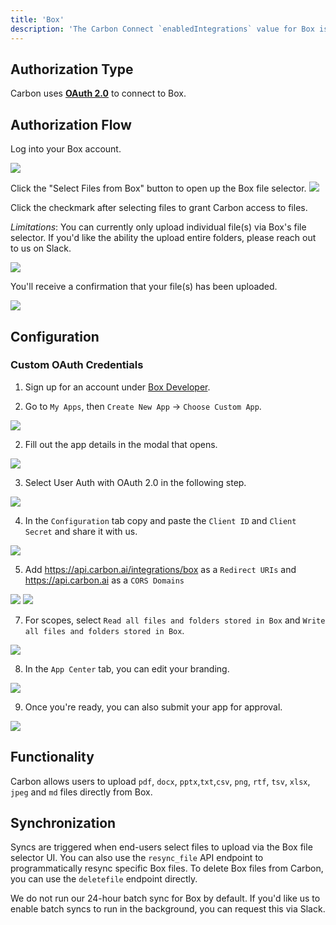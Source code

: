 ```yaml
---
title: 'Box'
description: 'The Carbon Connect `enabledIntegrations` value for Box is `BOX`.'
---
```


## Authorization Type

Carbon uses **[OAuth 2.0](https://developer.box.com/guides/authentication/oauth2/)** to connect to Box.

## Authorization Flow

Log into your Box account.

![](https://i.ibb.co/8gGpBdg/Screen-Shot-2023-09-08-at-1-34-42-PM.png)

Click the "Select Files from Box" button to open up the Box file selector.
![](https://i.ibb.co/K55H1rp/Screen-Shot-2023-09-08-at-1-38-15-PM.png)

Click the checkmark after selecting files to grant Carbon access to files.

*Limitations*: You can currently only upload individual file(s) via Box's file selector. If you'd like the ability the upload entire folders, please reach out to us on Slack. 

![](https://i.ibb.co/Zz2pDPm/Screen-Shot-2023-09-08-at-1-33-30-PM.png)

You'll receive a confirmation that your file(s) has been uploaded.

![](https://i.ibb.co/ZTZQw03/Screen-Shot-2023-09-08-at-2-03-48-PM.png)


## Configuration

### Custom OAuth Credentials

1. Sign up for an account under [Box Developer](https://developer.box.com/).

2. Go to `My Apps`, then `Create New App` -> `Choose Custom App`.

![](https://i.ibb.co/cQw41M9/Screen-Shot-2023-09-08-at-2-12-34-PM.png)

2. Fill out the app details in the modal that opens.

![](https://i.ibb.co/TPJpqny/Screen-Shot-2023-09-08-at-2-14-32-PM.png)

3. Select User Auth with OAuth 2.0 in the following step.

![](https://i.ibb.co/Hr3SJJ8/Screen-Shot-2023-09-08-at-2-20-26-PM.png)

4. In the `Configuration` tab copy and paste the `Client ID` and `Client Secret` and share it with us.

![](https://i.ibb.co/1mm1PWM/Screen-Shot-2023-09-08-at-2-22-53-PM.png)

5. Add https://api.carbon.ai/integrations/box as a `Redirect URIs` and https://api.carbon.ai as a `CORS Domains`

![](https://i.ibb.co/374946D/Screen-Shot-2023-09-08-at-2-30-28-PM.png)
![](https://i.ibb.co/HdtDqfd/Screen-Shot-2023-09-08-at-2-31-14-PM.png)

7. For scopes, select `Read all files and folders stored in Box` and `Write all files and folders stored in Box`.

![](https://i.ibb.co/9wRrqKX/Screen-Shot-2023-09-08-at-2-27-44-PM.png)

8. In the `App Center` tab, you can edit your branding.

![](https://i.ibb.co/GsHQq2g/Screen-Shot-2023-09-08-at-2-34-26-PM.png)

9. Once you're ready, you can also submit your app for approval.

![](https://i.ibb.co/XVg2skh/Screen-Shot-2023-09-08-at-2-37-05-PM.png)

## Functionality

Carbon allows users to upload `pdf`, `docx`, `pptx`,`txt`,`csv`, `png`, `rtf`, `tsv`, `xlsx`, `jpeg` and `md` files directly from Box.

## Synchronization

Syncs are triggered when end-users select files to upload via the Box file selector UI. You can also use the `resync_file` API endpoint to programmatically resync specific Box files. To delete Box files from Carbon, you can use the `deletefile` endpoint directly.

We do not run our 24-hour batch sync for Box by default. If you'd like us to enable batch syncs to run in the background, you can request this via Slack.
